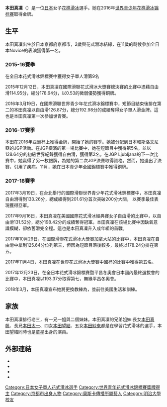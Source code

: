 {{NoteTA|G1=Sports}}
{{multiple issues|
{{trivia|time=2019-07-22T14:31:12+00:00}}
{{BLP unsourced|date=2019-07-22}}
{{expand language|1=en|page=Marin Honda|time=2019-07-22T14:31:12+00:00}}
}}
{{Infobox figure skater
|name=本田真凜<br/>ほんだ まりん
|image=Marin_Honda_-_GPS_FRA_2018.jpg
|combined total= 201.61
|combined date= 2017年青少年世錦賽
|SP score= 68.35
|SP date= 2017年青少年世錦賽
|FS score= 133.26
|FS date= 2017年青少年世錦賽
|country= {{JPN}}
|formercountry=
|birth_date= {{birth date and age|2001|8|21|}}
|birth_place= {{JPN}}[[京都府|京都府]][[京都市|京都市]][[伏見區|伏見區]]
|height= {{height|m=1.63}}
|beganskating = 2003年
| medaltemplates= 
{{MedalCountry |  {{JAP}} }}
{{MedalSport | [[花式滑冰|花式滑冰]]: [[單人滑#女子單人|女子單人]]}}
{{MedalCompetition|[[世界青少年花样滑冰锦标赛|世界青少年花样滑冰锦标赛]]}}
{{MedalGold|2016 德布勒森|女子單人}}
{{MedalSilver|2017 臺北|女子單人}}
}}
'''本田真凜'''（{{bd|2001年|8月21日|}}）是一位[[日本|日本]]女子[[花样滑冰|花样滑冰]]選手。她在2016年[[世界青少年花样滑冰锦标赛|世界青少年花样滑冰锦标赛]]取得金牌。

==生平==
本田真凜出生於日本京都府京都市，2歲與花式滑冰結緣，在11歲的時候參加全日本Novice的表演獲得第一名。

===2015-16賽季===
在全日本花式滑冰錦標賽中獲得女子單人滑第9名

2015年12月12日，本田真凜在國際滑聯花式滑冰大獎賽總決賽的比賽中憑藉自由滑114.95分，總分178.64分，以0.53的微弱優勢獲得銅牌。

2016年3月19日，在國際滑聯世界青少年花式滑冰錦標賽中，短節目結束後排在第二的本田真凜以自由滑126.87分，總分192.98分的成績奪得女子單人滑金牌。這也是本田真凜第一次參加世青賽。

===2016-17賽季===
本田在2016年亞洲杯上獲得金牌，開始了她的賽季。她被分配到日本和斯洛文尼亞的JGP活動。在JGP橫濱的第一場比賽中，她在短節目中獲得第5名，並以128.64分的初級世界紀錄獲得自由滑，獲得第2名。在JGP Ljubljana的下一次比賽中，她贏得了另一枚銀牌，為她的第二次JGP決賽取得資格。然而，她退出了決賽，引用了疾病。11月，她在日本青少年全國錦標賽中獲得銅牌。

===2017-18賽季===
2017年3月19日，在台北舉行的國際滑聯世界青少年花式滑冰錦標賽中，本田真凜自由滑得到133.26分，總成績得到201.61分首次突破200分大關， 以賽季最佳表現獲得亞軍。

2017年9月16日，本田真凜在美國國際花式滑冰經典賽女子自由滑的比賽中，以自由滑131.52分，總分198.42分的成績奪得冠軍。本田真凜在該場比賽中因缺氧意識模糊，卻依舊滑完全程。這也是本田真凜升入成年組的首戰。

2017年10月29日，在國際滑聯花式滑冰大獎賽加拿大站的比賽中，本田真凜在自由滑中拿到125.64分位列第三，但因為短節目落後較多，最終以178.24分排在第五。

2017年11月4日，本田真凜在世界花式滑冰大獎賽中國杯的比賽中獲得第五名。

2017年12月23日，在全日本花式滑冰錦標賽暨平昌冬奧會日本國內最終選拔會的比賽中，本田真凜以193.37分取得第七，無緣平昌冬奧會。

2018年3月，本田真凜宣布她將更換教練為{{tsl|en|Rafael Arutunian}}，並前往美國生活和訓練。

==家族==
本田真凜排行老三，有一兄一姐與二個妹妹。本田真凜的兄弟姐妹:長女[[本田真帆|本田真帆]]、長兄[[本田太一|本田太一]]、四女[[本田望結|本田望結]]、五女[[本田紗來|本田紗來]]都是在學習花式滑冰的選手，本田望結同時也是童星出身的演員。

== 外部連結 ==
{{Commonscat|Marin_Honda}}

*{{isu name | id=00014689 | name=Marin HONDA}}
* {{Instagram|marin_honda}}
* {{Twitter|marin_honda}}
* {{YouTube|channel=UC2v99T3RRi5NkdhP0ZqdpXA|本田姉妹やで}}
{{花样滑冰世青赛女子单人滑冠军}}

{{DEFAULTSORT:Honda Marin}}
[[Category:日本女子單人花式滑冰選手|Category:日本女子單人花式滑冰選手]]
[[Category:世界青年花式滑冰錦標賽獎牌得主|Category:世界青年花式滑冰錦標賽獎牌得主]]
[[Category:京都市出身人物|Category:京都市出身人物]]
[[Category:奧斯卡傳播所屬藝人|Category:奧斯卡傳播所屬藝人]]
[[Category:明治大學校友|Category:明治大學校友]]